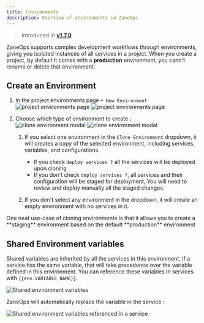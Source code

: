 ```yaml
---
title: Environments
description: Overview of environments in ZaneOps
---
```





> Introduced in [**v1.7.0**](/changelog/v17)

ZaneOps supports complex development workflows through environments, giving you isolated instances of all services in a project.
When you create a project, by default it comes with a **production** environment, you cann't rename or delete that environment.

## Create an Environment

<Steps>

1. In the project environments page `+ New Environment` 
    <img className="block dark:hidden" src="https://assets.zaneops.dev/images/project-environments-light.png" alt="project environments page" />
    <img className="!hidden dark:!block" src="https://assets.zaneops.dev/images/project-environments-dark.png" alt="project environments page" />


2. Choose which type of environment to create :
    <img className="block dark:hidden" src="https://assets.zaneops.dev/images/project-clone-environment-light.png" alt="clone environment modal" />
    <img className="!hidden dark:!block" src="https://assets.zaneops.dev/images/project-clone-environment-dark.png" alt="clone environment modal" />

    1. If you select one environment in the `Clone Environment` dropdown, it will creates a copy of the selected environment, including services, variables, and configurations.
        - If you check  `deploy services ?` all the services will be deployed upon cloning
        - If you don't check  `deploy services ?`, all services and their configuration will be staged for deployment, You will need to review and deploy manually all the staged changes.

    2. If you don't select any environment in the dropdown, it will create an empty environment with no services in it. 
</Steps>



<Aside type="tip" title='Use case for cloning'>
One neat use-case of cloning environments is that it allows you to create a **staging** environment based on the default **production** environment
</Aside>


## Shared Environment variables

Shared variables are inherited by all the services in this environment. 
If a service has the same variable, that will take precedence over the variable defined in this environment.
You can reference these variables in services with `{{env.VARIABLE_NAME}}`.

![Shared environment variables](https://assets.zaneops.dev/images/env-shared-variables.png)

ZaneOps will automatically replace the variable in the service :

![Shared environment variables referenced in a service](https://assets.zaneops.dev/images/env-shared-variables-referenced.png)